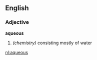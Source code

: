==English==
===Adjective===
''' aqueous '''
# ''(chemistry)'' consisting mostly of water

[[nl:aqueous]]